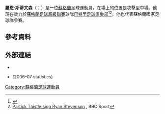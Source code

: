 '''羅恩·斯蒂文森'''（{{lang-en|Ryan Stevenson}}；{{bd|1984年|8月24日}}）是一位[[蘇格蘭|蘇格蘭]]足球運動員。在場上的位置是攻擊型中場。他現在效力於[[蘇格蘭足球超級聯賽|蘇格蘭足球超級聯賽]]球隊[[巴特里足球俱樂部|巴特里足球俱樂部]]<ref>{{cite web | url=http://ptfc.co.uk/news/2014/june_2014/ryan_stevenson_joins_thistle | title=Ryan Stevenson Joins Thistle | publisher=[[Partick_Thistle_F.C.|Partick Thistle F.C.]] | work=ptfc.co.uk | date=11 June 2014 | accessdate=11 June 2014 | deadurl=yes | archiveurl=https://web.archive.org/web/20140615003555/http://ptfc.co.uk/news/2014/june_2014/ryan_stevenson_joins_thistle | archivedate=2014年6月15日 }}</ref><ref>[http://www.bbc.co.uk/sport/0/football/27791153 Partick Thistle sign Ryan Stevenson] {{Wayback|url=http://www.bbc.co.uk/sport/0/football/27791153 |date=20140614173406 }}, BBC Sport</ref>。他也代表蘇格蘭國家足球隊參賽。
==參考資料==
{{Reflist}}

==外部連結==
* {{soccerbase|30600}}
* {{soccerbase|45096}} (2006–07 statistics)

{{DEFAULTSORT:Stevenson, Ryan}}
[[Category:蘇格蘭足球運動員|Category:蘇格蘭足球運動員]]